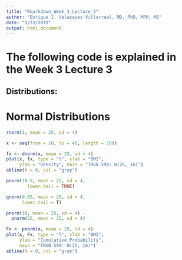 ```yaml
---
title: "Rmarkdown_Week_3_Lecture_3"
author: "Enrique I. Velazquez Villarreal, MD, PhD, MPH, MS"
date: "1/23/2019"
output: html_document
---
```


# The following code is explained in the Week 3 Lecture 3

## Distributions:
# Normal Distributions
```R
rnorm(5, mean = 25, sd = 4)
```

```R
x <- seq(from = 10, to = 40, length = 100)
```

```R
fx <- dnorm(x, mean = 25, sd = 4)
plot(x, fx, type = "l", xlab = "BMI",
     ylab = "Density", main = "TRGN 599: N(25, 16)")
abline(h = 0, col = "gray")
```

```R
pnorm(18.5, mean = 25, sd = 4,
        lower.tail = TRUE)
```

```R
qnorm(0.05, mean = 25, sd = 4,
      lower.tail = T)
```

```R
pnorm(30, mean = 25, sd = 4) - 
  pnorm(25, mean = 25, sd = 4)
```

```R
Fx <- pnorm(x, mean = 25, sd = 4)
plot(x, Fx, type = "l", xlab = "BMI",
     ylab = "Cumulative Probability",
     main = "TRGN 599: N(25, 16)")
abline(h = 0, col = "gray")
```
